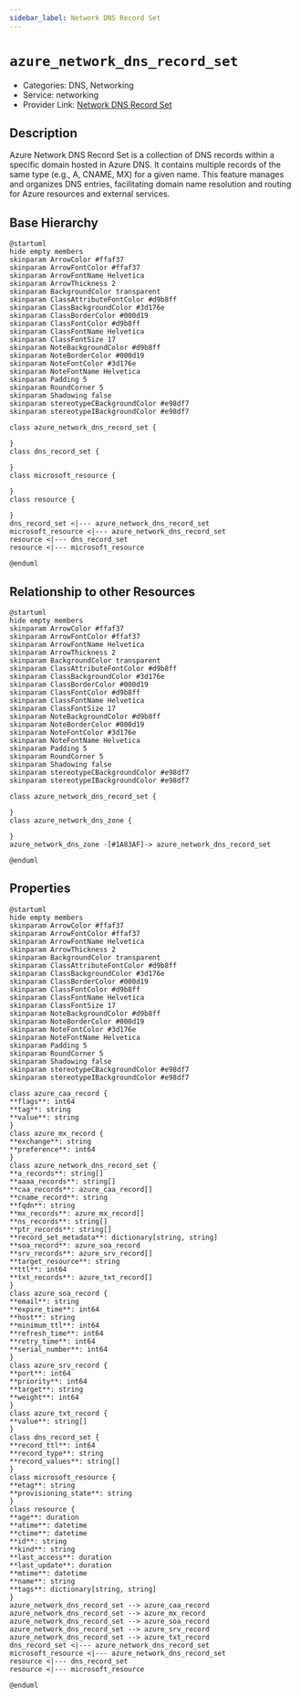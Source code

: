 ```yaml
---
sidebar_label: Network DNS Record Set
---
```


# `azure_network_dns_record_set`

- Categories: DNS, Networking
- Service: networking
- Provider Link: [Network DNS Record Set](https://learn.microsoft.com/en-us/azure/dns/dns-zones-records)

## Description

Azure Network DNS Record Set is a collection of DNS records within a specific domain hosted in Azure DNS. It contains multiple records of the same type (e.g., A, CNAME, MX) for a given name. This feature manages and organizes DNS entries, facilitating domain name resolution and routing for Azure resources and external services.

## Base Hierarchy

<ZoomPanPinch>

```kroki imgType="plantuml" imgAlt="Hierarchy of Network DNS Record Set"
@startuml
hide empty members
skinparam ArrowColor #ffaf37
skinparam ArrowFontColor #ffaf37
skinparam ArrowFontName Helvetica
skinparam ArrowThickness 2
skinparam BackgroundColor transparent
skinparam ClassAttributeFontColor #d9b8ff
skinparam ClassBackgroundColor #3d176e
skinparam ClassBorderColor #000d19
skinparam ClassFontColor #d9b8ff
skinparam ClassFontName Helvetica
skinparam ClassFontSize 17
skinparam NoteBackgroundColor #d9b8ff
skinparam NoteBorderColor #000d19
skinparam NoteFontColor #3d176e
skinparam NoteFontName Helvetica
skinparam Padding 5
skinparam RoundCorner 5
skinparam Shadowing false
skinparam stereotypeCBackgroundColor #e98df7
skinparam stereotypeIBackgroundColor #e98df7

class azure_network_dns_record_set {

}
class dns_record_set {

}
class microsoft_resource {

}
class resource {

}
dns_record_set <|--- azure_network_dns_record_set
microsoft_resource <|--- azure_network_dns_record_set
resource <|--- dns_record_set
resource <|--- microsoft_resource

@enduml
```

</ZoomPanPinch>

## Relationship to other Resources

<ZoomPanPinch>

```kroki imgType="plantuml" imgAlt="Diagram of Network DNS Record Set resource relationships"
@startuml
hide empty members
skinparam ArrowColor #ffaf37
skinparam ArrowFontColor #ffaf37
skinparam ArrowFontName Helvetica
skinparam ArrowThickness 2
skinparam BackgroundColor transparent
skinparam ClassAttributeFontColor #d9b8ff
skinparam ClassBackgroundColor #3d176e
skinparam ClassBorderColor #000d19
skinparam ClassFontColor #d9b8ff
skinparam ClassFontName Helvetica
skinparam ClassFontSize 17
skinparam NoteBackgroundColor #d9b8ff
skinparam NoteBorderColor #000d19
skinparam NoteFontColor #3d176e
skinparam NoteFontName Helvetica
skinparam Padding 5
skinparam RoundCorner 5
skinparam Shadowing false
skinparam stereotypeCBackgroundColor #e98df7
skinparam stereotypeIBackgroundColor #e98df7

class azure_network_dns_record_set {

}
class azure_network_dns_zone {

}
azure_network_dns_zone -[#1A83AF]-> azure_network_dns_record_set

@enduml
```

</ZoomPanPinch>

## Properties

<ZoomPanPinch>

```kroki imgType="plantuml" imgAlt="Diagram of Network DNS Record Set data model"
@startuml
hide empty members
skinparam ArrowColor #ffaf37
skinparam ArrowFontColor #ffaf37
skinparam ArrowFontName Helvetica
skinparam ArrowThickness 2
skinparam BackgroundColor transparent
skinparam ClassAttributeFontColor #d9b8ff
skinparam ClassBackgroundColor #3d176e
skinparam ClassBorderColor #000d19
skinparam ClassFontColor #d9b8ff
skinparam ClassFontName Helvetica
skinparam ClassFontSize 17
skinparam NoteBackgroundColor #d9b8ff
skinparam NoteBorderColor #000d19
skinparam NoteFontColor #3d176e
skinparam NoteFontName Helvetica
skinparam Padding 5
skinparam RoundCorner 5
skinparam Shadowing false
skinparam stereotypeCBackgroundColor #e98df7
skinparam stereotypeIBackgroundColor #e98df7

class azure_caa_record {
**flags**: int64
**tag**: string
**value**: string
}
class azure_mx_record {
**exchange**: string
**preference**: int64
}
class azure_network_dns_record_set {
**a_records**: string[]
**aaaa_records**: string[]
**caa_records**: azure_caa_record[]
**cname_record**: string
**fqdn**: string
**mx_records**: azure_mx_record[]
**ns_records**: string[]
**ptr_records**: string[]
**record_set_metadata**: dictionary[string, string]
**soa_record**: azure_soa_record
**srv_records**: azure_srv_record[]
**target_resource**: string
**ttl**: int64
**txt_records**: azure_txt_record[]
}
class azure_soa_record {
**email**: string
**expire_time**: int64
**host**: string
**minimum_ttl**: int64
**refresh_time**: int64
**retry_time**: int64
**serial_number**: int64
}
class azure_srv_record {
**port**: int64
**priority**: int64
**target**: string
**weight**: int64
}
class azure_txt_record {
**value**: string[]
}
class dns_record_set {
**record_ttl**: int64
**record_type**: string
**record_values**: string[]
}
class microsoft_resource {
**etag**: string
**provisioning_state**: string
}
class resource {
**age**: duration
**atime**: datetime
**ctime**: datetime
**id**: string
**kind**: string
**last_access**: duration
**last_update**: duration
**mtime**: datetime
**name**: string
**tags**: dictionary[string, string]
}
azure_network_dns_record_set --> azure_caa_record
azure_network_dns_record_set --> azure_mx_record
azure_network_dns_record_set --> azure_soa_record
azure_network_dns_record_set --> azure_srv_record
azure_network_dns_record_set --> azure_txt_record
dns_record_set <|--- azure_network_dns_record_set
microsoft_resource <|--- azure_network_dns_record_set
resource <|--- dns_record_set
resource <|--- microsoft_resource

@enduml
```

</ZoomPanPinch>
